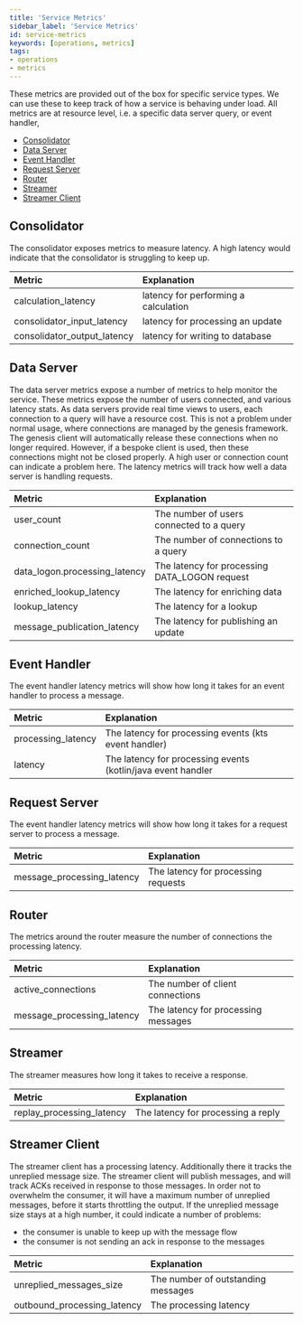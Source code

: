 ```yaml
---
title: 'Service Metrics'
sidebar_label: 'Service Metrics'
id: service-metrics
keywords: [operations, metrics]
tags:
- operations
- metrics
---
```


These metrics are provided out of the box for specific service types.
We can use these to keep track of how a service is behaving under load.
All metrics are at resource level, i.e. a specific data server query, or event handler,

* [Consolidator](./#consolidator)
* [Data Server](./#data-server)
* [Event Handler](./#event-handler)
* [Request Server](./#request-server)
* [Router](./#Router)
* [Streamer](./#streamer)
* [Streamer Client](./#streamer-client)

## Consolidator

The consolidator exposes metrics to measure latency.
A high latency would indicate that the consolidator is struggling to keep up.


| Metric                      | Explanation                          |
|:----------------------------|:-------------------------------------|
| calculation_latency         | latency for performing a calculation |
| consolidator_input_latency  | latency for processing an update     |
| consolidator_output_latency | latency for writing to database      |

## Data Server

The data server metrics expose a number of metrics to help monitor the service.
These metrics expose the number of users connected, and various latency stats.
As data servers provide real time views to users, each connection to a query will have a resource cost.
This is not a problem under normal usage, where connections are managed by the genesis framework.
The genesis client will automatically release these connections when no longer required.
However, if a bespoke client is used, then these connections might not be closed properly.
A high user or connection count can indicate a problem here.
The latency metrics will track how well a data server is handling requests.

| Metric                        | Explanation                                   |
|:------------------------------|:----------------------------------------------|
| user_count                    | The number of users connected to a query      |
| connection_count              | The number of connections to a query          |
| data_logon.processing_latency | The latency for processing DATA_LOGON request |
| enriched_lookup_latency       | The latency for enriching data                |
| lookup_latency                | The latency for a lookup                      |
| message_publication_latency   | The latency for publishing an update          |

## Event Handler

The event handler latency metrics will show how long it takes for an event handler to process a message.

| Metric             | Explanation                                                  |
|:-------------------|:-------------------------------------------------------------|
| processing_latency | The latency for processing events (kts event handler)        |
| latency            | The latency for processing events (kotlin/java event handler |

## Request Server

The event handler latency metrics will show how long it takes for a request server to process a message.

| Metric                     | Explanation                         |
|:---------------------------|:------------------------------------|
| message_processing_latency | The latency for processing requests |

## Router

The metrics around the router measure the number of connections the processing latency.

| Metric                     | Explanation                         |
|:---------------------------|:------------------------------------|
| active_connections         | The number of client connections    |
| message_processing_latency | The latency for processing messages |

## Streamer

The streamer measures how long it takes to receive a response.

| Metric                    | Explanation                        |
|:--------------------------|:-----------------------------------|
| replay_processing_latency | The latency for processing a reply |

## Streamer Client

The streamer client has a processing latency.
Additionally there it tracks the unreplied message size.
The streamer client will publish messages, and will track ACKs received in response to those messages.
In order not to overwhelm the consumer, it will have a maximum number of unreplied messages,
before it starts throttling the output.
If the unreplied message size stays at a high number, it could indicate a number of problems:
* the consumer is unable to keep up with the message flow
* the consumer is not sending an ack in response to the messages

| Metric                      | Explanation                        |
|:----------------------------|:-----------------------------------|
| unreplied_messages_size     | The number of outstanding messages |
| outbound_processing_latency | The processing latency             |

